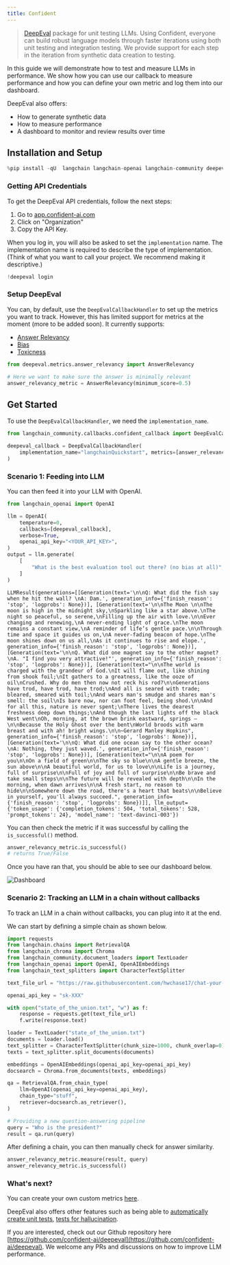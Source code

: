 ```yaml
---
title: Confident
---
```


>[DeepEval](https://confident-ai.com) package for unit testing LLMs.
> Using Confident, everyone can build robust language models through faster iterations
> using both unit testing and integration testing. We provide support for each step in the iteration
> from synthetic data creation to testing.

In this guide we will demonstrate how to test and measure LLMs in performance. We show how you can use our callback to measure performance and how you can define your own metric and log them into our dashboard.

DeepEval also offers:

- How to generate synthetic data
- How to measure performance
- A dashboard to monitor and review results over time

## Installation and Setup

```python
%pip install -qU  langchain langchain-openai langchain-community deepeval langchain-chroma
```

### Getting API Credentials

To get the DeepEval API credentials, follow the next steps:

1. Go to [app.confident-ai.com](https://app.confident-ai.com)
2. Click on "Organization"
3. Copy the API Key.

When you log in, you will also be asked to set the `implementation` name. The implementation name is required to describe the type of implementation. (Think of what you want to call your project. We recommend making it descriptive.)

```python
!deepeval login
```

### Setup DeepEval

You can, by default, use the `DeepEvalCallbackHandler` to set up the metrics you want to track. However, this has limited support for metrics at the moment (more to be added soon). It currently supports:

- [Answer Relevancy](https://docs.confident-ai.com/docs/measuring_llm_performance/answer_relevancy)
- [Bias](https://docs.confident-ai.com/docs/measuring_llm_performance/debias)
- [Toxicness](https://docs.confident-ai.com/docs/measuring_llm_performance/non_toxic)

```python
from deepeval.metrics.answer_relevancy import AnswerRelevancy

# Here we want to make sure the answer is minimally relevant
answer_relevancy_metric = AnswerRelevancy(minimum_score=0.5)
```

## Get Started

To use the `DeepEvalCallbackHandler`, we need the `implementation_name`.

```python
from langchain_community.callbacks.confident_callback import DeepEvalCallbackHandler

deepeval_callback = DeepEvalCallbackHandler(
    implementation_name="langchainQuickstart", metrics=[answer_relevancy_metric]
)
```

### Scenario 1: Feeding into LLM

You can then feed it into your LLM with OpenAI.

```python
from langchain_openai import OpenAI

llm = OpenAI(
    temperature=0,
    callbacks=[deepeval_callback],
    verbose=True,
    openai_api_key="<YOUR_API_KEY>",
)
output = llm.generate(
    [
        "What is the best evaluation tool out there? (no bias at all)",
    ]
)
```

```output
LLMResult(generations=[[Generation(text='\n\nQ: What did the fish say when he hit the wall? \nA: Dam.', generation_info={'finish_reason': 'stop', 'logprobs': None})], [Generation(text='\n\nThe Moon \n\nThe moon is high in the midnight sky,\nSparkling like a star above.\nThe night so peaceful, so serene,\nFilling up the air with love.\n\nEver changing and renewing,\nA never-ending light of grace.\nThe moon remains a constant view,\nA reminder of life’s gentle pace.\n\nThrough time and space it guides us on,\nA never-fading beacon of hope.\nThe moon shines down on us all,\nAs it continues to rise and elope.', generation_info={'finish_reason': 'stop', 'logprobs': None})], [Generation(text='\n\nQ. What did one magnet say to the other magnet?\nA. "I find you very attractive!"', generation_info={'finish_reason': 'stop', 'logprobs': None})], [Generation(text="\n\nThe world is charged with the grandeur of God.\nIt will flame out, like shining from shook foil;\nIt gathers to a greatness, like the ooze of oil\nCrushed. Why do men then now not reck his rod?\n\nGenerations have trod, have trod, have trod;\nAnd all is seared with trade; bleared, smeared with toil;\nAnd wears man's smudge and shares man's smell: the soil\nIs bare now, nor can foot feel, being shod.\n\nAnd for all this, nature is never spent;\nThere lives the dearest freshness deep down things;\nAnd though the last lights off the black West went\nOh, morning, at the brown brink eastward, springs —\n\nBecause the Holy Ghost over the bent\nWorld broods with warm breast and with ah! bright wings.\n\n~Gerard Manley Hopkins", generation_info={'finish_reason': 'stop', 'logprobs': None})], [Generation(text='\n\nQ: What did one ocean say to the other ocean?\nA: Nothing, they just waved.', generation_info={'finish_reason': 'stop', 'logprobs': None})], [Generation(text="\n\nA poem for you\n\nOn a field of green\n\nThe sky so blue\n\nA gentle breeze, the sun above\n\nA beautiful world, for us to love\n\nLife is a journey, full of surprise\n\nFull of joy and full of surprise\n\nBe brave and take small steps\n\nThe future will be revealed with depth\n\nIn the morning, when dawn arrives\n\nA fresh start, no reason to hide\n\nSomewhere down the road, there's a heart that beats\n\nBelieve in yourself, you'll always succeed.", generation_info={'finish_reason': 'stop', 'logprobs': None})]], llm_output={'token_usage': {'completion_tokens': 504, 'total_tokens': 528, 'prompt_tokens': 24}, 'model_name': 'text-davinci-003'})
```

You can then check the metric if it was successful by calling the `is_successful()` method.

```python
answer_relevancy_metric.is_successful()
# returns True/False
```

Once you have ran that, you should be able to see our dashboard below.

![Dashboard](https://docs.confident-ai.com/assets/images/dashboard-screenshot-b02db73008213a211b1158ff052d969e.png)

### Scenario 2: Tracking an LLM in a chain without callbacks

To track an LLM in a chain without callbacks, you can plug into it at the end.

We can start by defining a simple chain as shown below.

```python
import requests
from langchain.chains import RetrievalQA
from langchain_chroma import Chroma
from langchain_community.document_loaders import TextLoader
from langchain_openai import OpenAI, OpenAIEmbeddings
from langchain_text_splitters import CharacterTextSplitter

text_file_url = "https://raw.githubusercontent.com/hwchase17/chat-your-data/master/state_of_the_union.txt"

openai_api_key = "sk-XXX"

with open("state_of_the_union.txt", "w") as f:
    response = requests.get(text_file_url)
    f.write(response.text)

loader = TextLoader("state_of_the_union.txt")
documents = loader.load()
text_splitter = CharacterTextSplitter(chunk_size=1000, chunk_overlap=0)
texts = text_splitter.split_documents(documents)

embeddings = OpenAIEmbeddings(openai_api_key=openai_api_key)
docsearch = Chroma.from_documents(texts, embeddings)

qa = RetrievalQA.from_chain_type(
    llm=OpenAI(openai_api_key=openai_api_key),
    chain_type="stuff",
    retriever=docsearch.as_retriever(),
)

# Providing a new question-answering pipeline
query = "Who is the president?"
result = qa.run(query)
```

After defining a chain, you can then manually check for answer similarity.

```python
answer_relevancy_metric.measure(result, query)
answer_relevancy_metric.is_successful()
```

### What's next?

You can create your own custom metrics [here](https://docs.confident-ai.com/docs/quickstart/custom-metrics).

DeepEval also offers other features such as being able to [automatically create unit tests](https://docs.confident-ai.com/docs/quickstart/synthetic-data-creation), [tests for hallucination](https://docs.confident-ai.com/docs/measuring_llm_performance/factual_consistency).

If you are interested, check out our Github repository here [https://github.com/confident-ai/deepeval](https://github.com/confident-ai/deepeval). We welcome any PRs and discussions on how to improve LLM performance.
